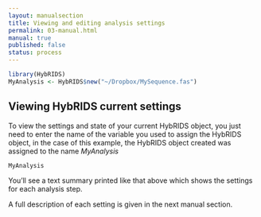 ```yaml
---
layout: manualsection
title: Viewing and editing analysis settings
permalink: 03-manual.html
manual: true
published: false
status: process
---
```


```r
library(HybRIDS)
MyAnalysis <- HybRIDS$new("~/Dropbox/MySequence.fas")
```


Viewing HybRIDS current settings
--------------------------------

To view the settings and state of your current HybRIDS object, you just need to enter the name of the variable you used to assign the HybRIDS object, in the case of this example, the HybRIDS object created was assigned to the name *MyAnalysis*

```r
MyAnalysis
```
You'll see a text summary printed like that above which shows the settings for each analysis step.

A full description of each setting is given in the next manual section.